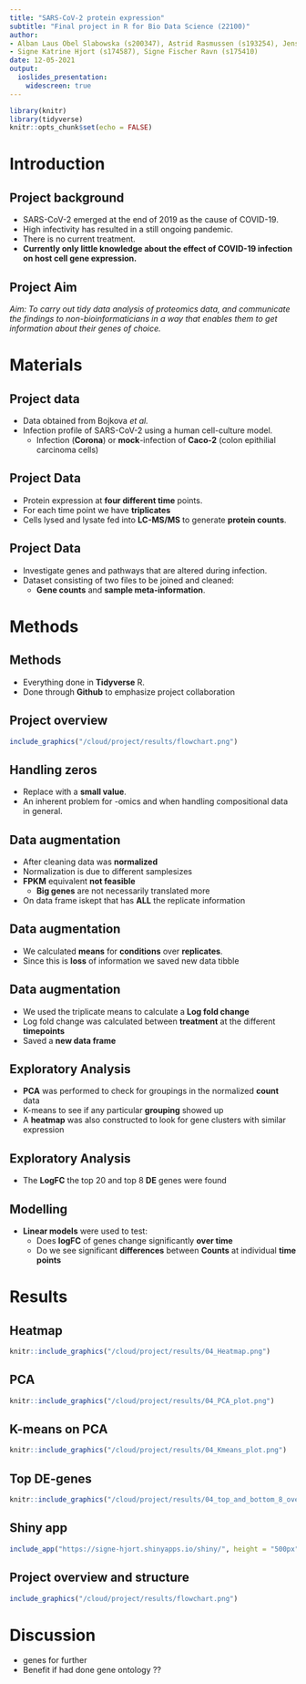 ```yaml
---
title: "SARS-CoV-2 protein expression"
subtitle: "Final project in R for Bio Data Science (22100)"
author: 
- Alban Laus Obel Slabowska (s200347), Astrid Rasmussen (s193254), Jens Waaben (s205972),
- Signe Katrine Hjort (s174587), Signe Fischer Ravn (s175410)
date: 12-05-2021
output:
  ioslides_presentation:
    widescreen: true
---
```


```r
library(knitr)
library(tidyverse)
knitr::opts_chunk$set(echo = FALSE)
```

# Introduction

## Project background
- SARS-CoV-2 emerged at the end of 2019 as the cause of COVID-19.
- High infectivity has resulted in a still ongoing pandemic.
- There is no current treatment.
- **Currently only little knowledge about the effect of COVID-19 infection on host cell gene expression.**


## Project Aim



*Aim: To carry out tidy data analysis of proteomics data, and communicate the findings to non-bioinformaticians in a way that enables them to get information about their genes of choice.*


# Materials

## Project data

- Data obtained from Bojkova *et al.*
- Infection profile of SARS-CoV-2 using a human cell-culture model.
  - Infection (**Corona**) or **mock**-infection of **Caco-2** (colon epithilial carcinoma cells)


## Project Data

- Protein expression at **four different time** points.
- For each time point we have **triplicates**
- Cells lysed and lysate fed into **LC-MS/MS** to generate **protein counts**. 


## Project Data
- Investigate genes and pathways that are altered during infection.
- Dataset consisting of two files to be joined and cleaned:
  - **Gene counts** and **sample meta-information**.  


# Methods

## Methods

- Everything done in **Tidyverse** R. 
- Done through **Github** to emphasize project collaboration

## Project overview

```r
include_graphics("/cloud/project/results/flowchart.png")
```

## Handling zeros

- Replace with a **small value**. 
- An inherent problem for -omics and when handling compositional data in general.


## Data augmentation

- After cleaning data was **normalized**
- Normalization is due to different samplesizes
- **FPKM** equivalent **not feasible**
  - **Big genes** are not necessarily translated more 
- On data frame iskept that has **ALL** the replicate information

## Data augmentation

- We calculated **means** for **conditions** over **replicates**. 
- Since this is **loss** of information we saved new data tibble


## Data augmentation

- We used the triplicate means to calculate a **Log fold change**
- Log fold change was calculated between **treatment** at the different **timepoints**
- Saved a **new data frame**


## Exploratory Analysis

- **PCA** was performed to check for groupings in the normalized **count** data
- K-means to see if any particular **grouping** showed up
- A **heatmap** was also constructed to look for gene clusters with similar expression


## Exploratory Analysis

- The **LogFC** the top 20 and top 8 **DE** genes were found


## Modelling

- **Linear models** were used to test:
  - Does **logFC** of genes change significantly **over time**
  - Do we see significant **differences** between **Counts** at individual **time points**


# Results

## Heatmap
```r
knitr::include_graphics("/cloud/project/results/04_Heatmap.png")
```

## PCA
```r
knitr::include_graphics("/cloud/project/results/04_PCA_plot.png")
```

## K-means on PCA
```r
knitr::include_graphics("/cloud/project/results/04_Kmeans_plot.png")
```

## Top DE-genes

```r
knitr::include_graphics("/cloud/project/results/04_top_and_bottom_8_over_time.png")
```


## Shiny app
```r
include_app("https://signe-hjort.shinyapps.io/shiny/", height = "500px")
```


## Project overview and structure
```r
include_graphics("/cloud/project/results/flowchart.png")
```


# Discussion
* genes for further
* Benefit if had done gene ontology  ??


